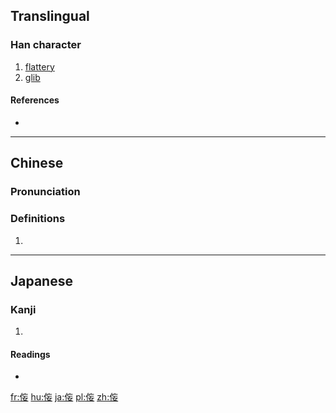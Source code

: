{{also|佞}}
==Translingual==

===Han character===
{{Han char|rn=9|rad=人|as=06|sn=8|four=|canj=人卜女女 (OYVV)|ids=⿰[[亻]][[妄]]}}

# [[flattery]]
# [[glib]]

====References====
* {{Han ref|kx=0102.291|hdz=10153.011|uh=4FAB|ud=20395}}

----

==Chinese==
{{zh-forms}}

===Pronunciation===
{{zh-pron
|m=nìng
|c=ling6,ning6
|mc=
|oc=
|ma=
|cat=n,a
}}

===Definitions===
# {{rfdef|lang=zh}}

----

==Japanese==

===Kanji===
{{ja-kanji|grade=|rs=人06}}

# {{defn|lang=ja|sort=人06}}

====Readings====
* {{ja-readings|on=[[ねい]] (nei), [[でい]] (dei)|kun=[[おもねる]] (omoneru), [[よこしま]] (yokoshima)}}

[[fr:侫]]
[[hu:侫]]
[[ja:侫]]
[[pl:侫]]
[[zh:侫]]